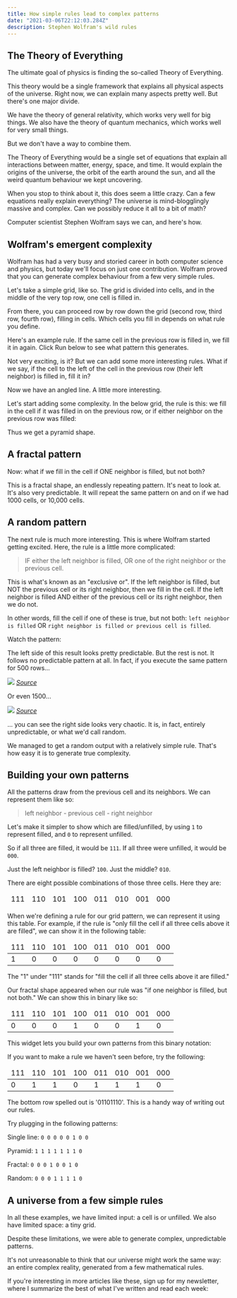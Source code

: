 ```yaml
---
title: How simple rules lead to complex patterns
date: "2021-03-06T22:12:03.284Z"
description: Stephen Wolfram's wild rules
---
```


## The Theory of Everything

The ultimate goal of physics is finding the so-called Theory of Everything.

This theory would be a single framework that explains all physical aspects of the universe. Right now, we can explain many aspects pretty well. But there's one major divide.

We have the theory of general relativity, which works very well for big things. We also have the theory of quantum mechanics, which works well for very small things.

But we don't have a way to combine them.

The Theory of Everything would be a single set of equations that explain all interactions between matter, energy, space, and time. It would explain the origins of the universe, the orbit of the earth around the sun, and all the weird quantum behaviour we kept uncovering.

When you stop to think about it, this does seem a little crazy. Can a few equations really explain everything? The universe is mind-blogglingly massive and complex. Can we possibly reduce it all to a bit of math?

Computer scientist Stephen Wolfram says we can, and here's how.

## Wolfram's emergent complexity

Wolfram has had a very busy and storied career in both computer science and physics, but today we'll focus on just one contribution. Wolfram proved that you can generate complex behaviour from a few very simple rules.

Let's take a simple grid, like so. The grid is divided into cells, and in the middle of the very top row, one cell is filled in.

<WolframPattern hideButtons />

From there, you can proceed row by row down the grid (second row, third row, fourth row), filling in cells. Which cells you fill in depends on what rule you define.

Here's an example rule. If the same cell in the previous row is filled in, we fill it in again. Click Run below to see what pattern this generates.

<WolframPattern defaultRule={1} />

Not very exciting, is it? But we can add some more interesting rules. What if we say, if the cell to the left of the cell in the previous row (their left neighbor) is filled in, fill it in?

<WolframPattern defaultRule={2} />

Now we have an angled line. A little more interesting.

Let's start adding some complexity. In the below grid, the rule is this: we fill in the cell if it was filled in on the previous row, or if either neighbor on the previous row was filled:

<WolframPattern defaultRule={254} />

Thus we get a pyramid shape.

## A fractal pattern

Now: what if we fill in the cell if ONE neighbor is filled, but not both?

<WolframPattern defaultRule={90} />

This is a fractal shape, an endlessly repeating pattern. It's neat to look at. It's also very predictable. It will repeat the same pattern on and on if we had 1000 cells, or 10,000 cells.

## A random pattern

The next rule is much more interesting. This is where Wolfram started getting excited. Here, the rule is a little more complicated:

> IF either the left neighbor is filled, OR one of the right neighbor or the previous cell.

This is what's known as an "exclusive or". If the left neighbor is filled, but NOT the previous cell or its right neighbor, then we fill in the cell. If the left neighbor is filled AND either of the previous cell or its right neighbor, then we do not.

In other words, fill the cell if one of these is true, but not both: `left neighbor is filled` OR `right neighbor is filled or previous cell is filled`.

Watch the pattern:

<WolframPattern defaultRule={30} />

The left side of this result looks pretty predictable. But the rest is not. It follows no predictable pattern at all. In fact, if you execute the same pattern for 500 rows...

![](./500.png)
_[Source](https://www.wolframscience.com/nks/p29--how-do-simple-programs-behave/)_

Or even 1500...

![](./1500.png)
_[Source](https://www.wolframscience.com/nks/p30--how-do-simple-programs-behave/)_

... you can see the right side looks very chaotic. It is, in fact, entirely unpredictable, or what we'd call random.

We managed to get a random output with a relatively simple rule. That's how easy it is to generate true complexity.

## Building your own patterns

All the patterns draw from the previous cell and its neighbors. We can represent them like so:

> left neighbor - previous cell - right neighbor

Let's make it simpler to show which are filled/unfilled, by using `1` to represent filled, and `0` to represent unfilled.

So if all three are filled, it would be `111`. If all three were unfilled, it would be `000`.

Just the left neighbor is filled? `100`. Just the middle? `010`.

There are eight possible combinations of those three cells. Here they are:

<table>
  <thead>
    <tr>
      <td>111</td>
      <td>110</td>
      <td>101</td>
      <td>100</td>
      <td>011</td>
      <td>010</td>
      <td>001</td>
      <td>000</td>
    </tr>
  </thead>
</table>

When we're defining a rule for our grid pattern, we can represent it using this table. For example, if the rule is "only fill the cell if all three cells above it are filled", we can show it in the following table:

<table>
  <thead>
    <tr>
      <td>111</td>
      <td>110</td>
      <td>101</td>
      <td>100</td>
      <td>011</td>
      <td>010</td>
      <td>001</td>
      <td>000</td>
    </tr>
  </thead>
  <tbody>
    <td>1</td>
    <td>0</td>
    <td>0</td>
    <td>0</td>
    <td>0</td>
    <td>0</td>
    <td>0</td>
    <td>0</td>
  </tbody>
</table>

The "1" under "111" stands for "fill the cell if all three cells above it are filled."

Our fractal shape appeared when our rule was "if one neighbor is filled, but not both." We can show this in binary like so:

<table>
  <thead>
    <tr>
      <td>111</td>
      <td>110</td>
      <td>101</td>
      <td>100</td>
      <td>011</td>
      <td>010</td>
      <td>001</td>
      <td>000</td>
    </tr>
  </thead>
  <tbody>
    <td>0</td>
    <td>0</td>
    <td>0</td>
    <td>1</td>
    <td>0</td>
    <td>0</td>
    <td>1</td>
    <td>0</td>
  </tbody>
</table>

This widget lets you build your own patterns from this binary notation:

<BinaryWolframPattern />

If you want to make a rule we haven't seen before, try the following:

<table>
  <thead>
    <tr>
      <td>111</td>
      <td>110</td>
      <td>101</td>
      <td>100</td>
      <td>011</td>
      <td>010</td>
      <td>001</td>
      <td>000</td>
    </tr>
  </thead>
  <tbody>
    <td>0</td>
    <td>1</td>
    <td>1</td>
    <td>0</td>
    <td>1</td>
    <td>1</td>
    <td>1</td>
    <td>0</td>
  </tbody>
</table>

The bottom row spelled out is '01101110'. This is a handy way of writing out our rules.

Try plugging in the following patterns:

Single line: `0 0 0 0 0 1 0 0`

Pyramid: `1 1 1 1 1 1 1 0`

Fractal: `0 0 0 1 0 0 1 0`

Random: `0 0 0 1 1 1 1 0`

## A universe from a few simple rules

In all these examples, we have limited input: a cell is or unfilled. We also have limited space: a tiny grid.

Despite these limitations, we were able to generate complex, unpredictable patterns.

It's not unreasonable to think that our universe might work the same way: an entire complex reality, generated from a few mathematical rules.

If you're interesting in more articles like these, sign up for my newsletter, where I summarize the best of what I've written and read each week:

<EmailSignup />
